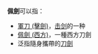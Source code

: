 '''佩劍'''可以指：
* [[軍刀_(擊劍)|軍刀 (擊劍)]]，[[击剑|击剑]]的一种
* [[佩劍_(西方)|佩劍 (西方)]]，一種西方刀劍
* 泛指隨身攜帶的[[刀|刀]][[劍|劍]]
{{disambig|Cat=二字作品消歧义}}
